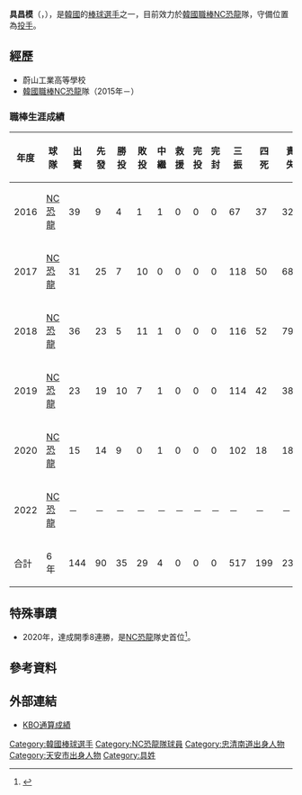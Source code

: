 {{Refimprove|time=2021-02-09T08:34:47+00:00}}
{{Infobox KBO player
| name          = 具昌模
| team          = NC恐龍
| number        = 59
| position      = 投手
| birth_date    = {{birth_date_and_age|1997|2|17|mf=y}}
| birth_place   = {{KOR}}[[忠清南道|忠清南道]][[天安市|天安市]]
| bats          = 左
| throws        = 左
| debutdate     = 4月2日
| debutyear     = 2016年
| debutteam     = NC恐龍
| statyear      = 2021年球季
| stat1label    = 勝-敗
| stat1value    = 35-29
| stat2label    = 防禦率
| stat2value    = 4.09
| stat3label    = 三振-四壞
| stat3value    = 517-198
| teams         = <nowiki></nowiki> 
*[[NC恐龍|NC恐龍]]（2015年－）
}}

'''具昌模'''（{{lang-ko|구창모}}，{{bd|1997年|2月17日|}}），是[[韓國|韓國]]的[[棒球|棒球]][[選手|選手]]之一，目前效力於[[韓國職棒|韓國職棒]][[NC恐龍|NC恐龍]]隊，守備位置為[[投手|投手]]。

==經歷==
*蔚山工業高等學校
*[[韓國職棒|韓國職棒]][[NC恐龍|NC恐龍]]隊（2015年－）

===職棒生涯成績===
{| class="wikitable" width="1000px"
|- align="center"
!年度!!球隊!!出賽!!先發!!勝投!!敗投!!中繼!!救援!!完投!!完封!!三振!!四死!!責失!!投球局數!!自責分率!!被上壘率
|- align="center"
|2016||[[NC恐龍|NC恐龍]]||39||9||4||1||1||0||0||0||67||37||32||68.2||4.19||1.43
|- align="center"
|2017||[[NC恐龍|NC恐龍]]||31||25||7||10||0||0||0||0||118||50||68||115.0||5.32||1.64
|- align="center"
|2018||[[NC恐龍|NC恐龍]]||36||23||5||11||1||0||0||0||116||52||79||133.0||5.35||1.58
|- align="center"
|2019||[[NC恐龍|NC恐龍]]||23||19||10||7||1||0||0||0||114||42||38||107.0||3.20||1.19
|- align="center"
|2020||[[NC恐龍|NC恐龍]]||15||14||9||0||1||0||0||0||102||18||18||93.1||1.74||0.81
|- align="center"
|2022||[[NC恐龍|NC恐龍]]||－||－||－||－||－||－||－||－||－||－||－||－||－||－
|- style="background:#315288;color:#FFFFFF" align="center" 
|合計||6年||144||90||35||29||4||0||0||0||517||199||235||517.0||4.09||1.35
|}

==特殊事蹟==
*2020年，達成開季8連勝，是[[NC恐龍|NC恐龍]]隊史首位<ref>{{Cite news|url=https://tw.sports.yahoo.com/news/%E9%9F%93%E8%81%B7-%E5%85%B7%E6%98%8C%E8%AC%A8%E9%96%8B%E5%AD%A38%E9%80%A3%E5%8B%9D-%E9%9B%A3%E5%BF%98%E5%AE%A3%E9%8A%85%E7%83%88-112056224.html|title=韓職／具昌謨開季8連勝 難忘宣銅烈|work=[[Yahoo奇摩|Yahoo奇摩]]|date=2020-07-08}}</ref>。

==參考資料==
{{reflist}}

==外部連結==
{{台灣棒球維基館}}
*[https://www.koreabaseball.com/Record/Player/PitcherDetail/Total.aspx?playerId=65933 KBO通算成績] {{Wayback|url=https://www.koreabaseball.com/Record/Player/PitcherDetail/Total.aspx?playerId=65933 |date=20160919080049 }}{{ko icon}}
{{NC恐龍隊球員名單}}
{{2017年亞洲職棒冠軍爭霸賽韓國成棒代表隊}}
{{DEFAULTSORT:Koo Chang Mo}}
[[Category:韓國棒球選手|Category:韓國棒球選手]]
[[Category:NC恐龍隊球員|Category:NC恐龍隊球員]]
[[Category:忠清南道出身人物|Category:忠清南道出身人物]]
[[Category:天安市出身人物|Category:天安市出身人物]]
[[Category:具姓|Category:具姓]]